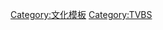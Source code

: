 {{Navbox
| listclass= hlist
| title = [[TVBS|聯利媒體股份有限公司（TVBS）]]頻道列表
| name  = 聯利媒體股份有限公司
| group1 = 台灣頻道
| list1 = 
* [[TVBS (頻道)|TVBS]]
* [[TVBS新聞台]]
* [[TVBS歡樂台]]
* [[TVBS精采台]]<sup>1</sup>
| group2 = 海外頻道
| list2 = [[TVBS-Asia]]
| group3 = 已經停播、出售頻道
| list3 = 
*[[TVB8 (台灣版)]]<sup>1</sup>
*[[TVIS]]<sup>2</sup>
| below  = 附註：⑴[[中華電信MOD]]專屬頻道；⑵1998年6月改名年代體育台後改屬於[[年代電視]]旗下
| style = 
}}
<noinclude>
[[Category:文化模板]]
[[Category:TVBS]]
</noinclude>